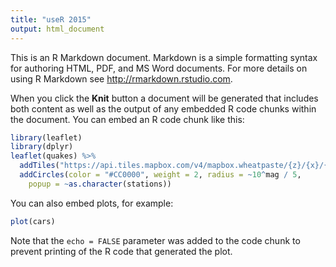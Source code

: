 ```yaml
---
title: "useR 2015"
output: html_document
---
```


This is an R Markdown document. Markdown is a simple formatting syntax for authoring HTML, PDF, and MS Word documents. For more details on using R Markdown see <http://rmarkdown.rstudio.com>.

When you click the **Knit** button a document will be generated that includes both content as well as the output of any embedded R code chunks within the document. You can embed an R code chunk like this:

```r
library(leaflet)
library(dplyr)
leaflet(quakes) %>%
  addTiles("https://api.tiles.mapbox.com/v4/mapbox.wheatpaste/{z}/{x}/{y}.png?access_token=pk.eyJ1Ijoic2FudG9yb21hIiwiYSI6ImUxN2ZkZWRkNTU2NjVlZjRiM2E2ZmZhNGQyODM0OGFhIn0.mM32XaR8Ro0dBQIlA6G2iA") %>%
  addCircles(color = "#CC0000", weight = 2, radius = ~10^mag / 5,
    popup = ~as.character(stations))
```

You can also embed plots, for example:

```r
plot(cars)
```

Note that the `echo = FALSE` parameter was added to the code chunk to prevent printing of the R code that generated the plot.
